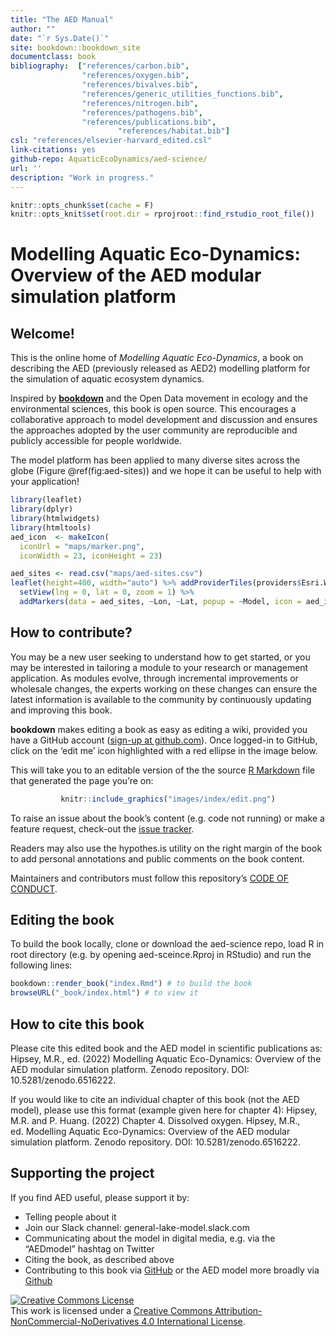 ```yaml
---
title: "The AED Manual"
author: ""
date: "`r Sys.Date()`"
site: bookdown::bookdown_site
documentclass: book
bibliography:  ["references/carbon.bib", 
                "references/oxygen.bib",
                "references/bivalves.bib",
                "references/generic_utilities_functions.bib", 
                "references/nitrogen.bib",
                "references/pathogens.bib",
                "references/publications.bib",
				        "references/habitat.bib"]
csl: "references/elsevier-harvard_edited.csl"
link-citations: yes
github-repo: AquaticEcoDynamics/aed-science/
url: ''
description: "Work in progress."
---
```


```r
knitr::opts_chunk$set(cache = F)
knitr::opts_knit$set(root.dir = rprojroot::find_rstudio_root_file())
```


# Modelling Aquatic Eco-Dynamics: Overview of the AED modular simulation platform {-}

## Welcome! {-}

This is the online home of *Modelling Aquatic Eco-Dynamics*, a book on describing the AED (previously released as AED2) modelling platform for the simulation of aquatic ecosystem dynamics.

Inspired by [**bookdown**](https://github.com/rstudio/bookdown) and the Open Data movement in ecology and the environmental sciences, this book is open source. This encourages a collaborative approach to model development and discussion and ensures the approaches adopted by the user community are reproducible and publicly accessible for people worldwide.

The model platform has been applied to many diverse sites across the globe (Figure \@ref(fig:aed-sites)) and we hope it can be useful to help with your application!

```r
library(leaflet)
library(dplyr)
library(htmlwidgets)
library(htmltools)
aed_icon  <- makeIcon(
  iconUrl = "maps/marker.png",
  iconWidth = 23, iconHeight = 23)

aed_sites <- read.csv("maps/aed-sites.csv")
leaflet(height=400, width="auto") %>% addProviderTiles(providers$Esri.WorldGrayCanvas) %>%
  setView(lng = 0, lat = 0, zoom = 1) %>%
  addMarkers(data = aed_sites, ~Lon, ~Lat, popup = ~Model, icon = aed_icon)

```

## How to contribute?{-}

You may be a new user seeking to understand how to get started, or you may be interested in tailoring a module to your research or management application. As modules evolve, through incremental improvements or wholesale changes, the experts working on these changes can ensure the latest information is available to the community by continuously updating and improving this book.

**bookdown** makes editing a book as easy as editing a wiki, provided you have a GitHub account ([sign-up at github.com](https://github.com/)).
Once logged-in to GitHub, click on the 'edit me' icon highlighted with a red ellipse in the image below.

This will take you to an editable version of the the source [R Markdown](http://rmarkdown.rstudio.com/) file that generated the page you're on:

<center>
```r
knitr::include_graphics("images/index/edit.png")
```
</center>

To raise an issue about the book's content (e.g. code not running) or make a feature request, check-out the [issue tracker](https://github.com/Robinlovelace/geocompr/issues).

Readers may also use the hypothes.is utility on the right margin of the book to add personal annotations and public comments on the book content.

Maintainers and contributors must follow this repository’s [CODE OF CONDUCT](https://github.com/Robinlovelace/geocompr/blob/master/CODE_OF_CONDUCT.md).

## Editing the book{-}

To build the book locally, clone or download the aed-science repo, load R in root directory (e.g. by opening aed-sceince.Rproj in RStudio) and run the following lines:

```r

bookdown::render_book("index.Rmd") # to build the book
browseURL("_book/index.html") # to view it

```
## How to cite this book{-}

Please cite this edited book and the AED model in scientific publications as: Hipsey, M.R., ed. (2022) 
Modelling Aquatic Eco-Dynamics: Overview of the AED modular simulation platform.
Zenodo repository. DOI: 10.5281/zenodo.6516222. 

If you would like to cite an individual chapter of this book (not the AED model), please
use this format (example given here for chapter 4): Hipsey, M.R. and P. Huang. (2022) Chapter 4. Dissolved 
oxygen. Hipsey, M.R., ed. Modelling Aquatic Eco-Dynamics: Overview of the AED modular simulation platform.
Zenodo repository. DOI: 10.5281/zenodo.6516222.

## Supporting the project{-}

If you find AED useful, please support it by:

- Telling people about it
- Join our Slack channel: general-lake-model.slack.com
- Communicating about the model in digital media, e.g. via the "AEDmodel" hashtag on Twitter 
- Citing the book, as described above
- Contributing to this book via [GitHub](https://github.com/AquaticEcoDynamics/aed-science) or the
AED model more broadly via [Github](https://github.com/AquaticEcoDynamics)

<a rel="license" href="http://creativecommons.org/licenses/by-nc-nd/4.0/"><img alt="Creative Commons License" style="border-width:0" src="https://i.creativecommons.org/l/by-nc-nd/4.0/88x31.png" /></a><br />This work is licensed under a <a rel="license" href="http://creativecommons.org/licenses/by-nc-nd/4.0/">Creative Commons Attribution-NonCommercial-NoDerivatives 4.0 International License</a>.
